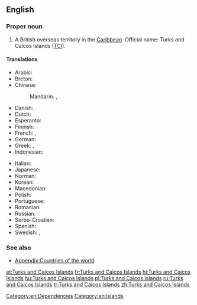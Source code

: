 ==English==
{{wikipedia}}

{{wikipedia}}

===Proper noun===
{{en-proper noun|head=[[Turks]] [[and]] [[Caicos]] [[island|Islands]]}}

# A British overseas territory in the [[Caribbean]]. Official name: Turks and Caicos Islands ([[TCI]]).

====Translations====
{{trans-top|a British overseas territory in the Caribbean}}
* Arabic: {{t|ar|جُزُر تَرْكْس وَكَايْكُوس|f-p|tr=juzur tarks wa-kaykus}}
* Breton: {{t|br|Inizi Turks ha Caicos}}
* Chinese:
*: Mandarin: {{t+|cmn|特克斯和凱科斯群島|sc=Hani}}, {{t|cmn|特克斯和凯科斯群岛|tr=Tèkèsī hé Kǎikēsī qúndǎo|sc=Hani}}
* Danish: {{t|da|Turks- og Caicosøerne}}
* Dutch: {{t|nl|Turks- en Caicoseilanden}}
* Esperanto: {{t|eo|Turkoj kaj Kajkoj}}
* Finnish: {{t|fi|Turks- ja Caicossaaret}}
* French: {{t+|fr|îles Turques-et-Caïques|f-p}}, {{t+|fr|îles Turks-et-Caïcos|f-p}}
* German: {{t|de|Turks- und Caicosinseln|f-p}}
* Greek: {{t|el|Νήσοι Τερκς και Κάικος}}, {{t|el|Νήσοι Τερκς και Κέικος}}
* Indonesian: {{t|id|Kepulauan Turks dan Caicos}}
{{trans-mid}}
* Italian: {{t|it|Isole Turks e Caicos}}
* Japanese: {{t|ja|タークス・カイコス諸島|tr=Tākusu-Kaikosu-shotō|sc=Jpan}}
* Norman: {{t|nrf|Îles Turks et Caicos|f-p}}
* Korean: {{t|ko|터크스 케이커스 제도|tr=Teokeuseu Keikeoseu jedo|sc=Kore}}
* Macedonian: {{t|mk|Туркс и Кајкос|tr=Túrks i Kájkos}}
* Polish: {{t|pl|Turks i Caicos}}
* Portuguese: {{t|pt|ilhas Turcas e Caicos|f}}
* Romanian: {{t|ro|Turks și Caicos}}
* Russian: {{t|ru|острова Тёркс и Кайкос|m-p|tr=ostrová Tjorks i Kájkos}}
* Serbo-Croatian: {{t|sh|Otoci Turks i Caicos}}
* Spanish: {{t|es|islas Turcas y Caicos|f}}
* Swedish: {{t|sv|Turks- och Caicosöarna}}, {{t|sv|Turks and Caicos Islands}}
{{trans-bottom}}

===See also===
* [[Appendix:Countries of the world]]

[[Category:en:Dependencies]]
[[Category:en:Islands]]

[[et:Turks and Caicos Islands]]
[[fr:Turks and Caicos Islands]]
[[hi:Turks and Caicos Islands]]
[[hu:Turks and Caicos Islands]]
[[pl:Turks and Caicos Islands]]
[[ru:Turks and Caicos Islands]]
[[tr:Turks and Caicos Islands]]
[[zh:Turks and Caicos Islands]]